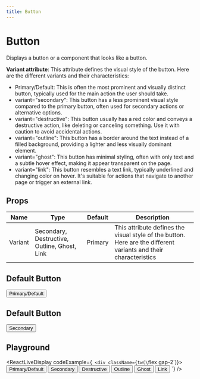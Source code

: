 ```yaml
---
title: Button
---
```


# Button

Displays a button or a component that looks like a button.

**Variant attribute**: This attribute defines the visual style of the button. Here are the different variants and their characteristics:

- Primary/Default: This is often the most prominent and visually distinct button, typically used for the main action the user should take.
- variant="secondary": This button has a less prominent visual style compared to the primary button, often used for secondary actions or alternative options.
- variant="destructive": This button usually has a red color and conveys a destructive action, like deleting or canceling something. Use it with caution to avoid accidental actions.
- variant="outline": This button has a border around the text instead of a filled background, providing a lighter and less visually dominant element.
- variant="ghost": This button has minimal styling, often with only text and a subtle hover effect, making it appear transparent on the page.
- variant="link": This button resembles a text link, typically underlined and changing color on hover. It's suitable for actions that navigate to another page or trigger an external link.

## Props

| Name    | Type                                         | Default | Description                                                                                                      |
| ------- | -------------------------------------------- | ------- | ---------------------------------------------------------------------------------------------------------------- |
| Variant | Secondary, Destructive, Outline, Ghost, Link | Primary | This attribute defines the visual style of the button. Here are the different variants and their characteristics |

## Default Button

<Button> Primary/Default </Button>

## Default Button

<Button variant="secondary"> Secondary </Button>

## Playground

<ReactLiveDisplay
  codeExample={`
          <div className={tw(\`flex gap-2\`)}>
            <Button> Primary/Default </Button>
            <Button variant="secondary"> Secondary </Button>
            <Button variant="destructive"> Destructive </Button>
            <Button variant="outline"> Outline </Button>
            <Button variant="ghost"> Ghost </Button>
            <Button variant="link"> Link </Button>
          </div>`}
/>
